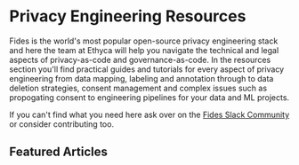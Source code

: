 
# Privacy Engineering Resources 

Fides is the world's most popular open-source privacy engineering stack and here the team at Ethyca will help you navigate the technical and legal aspects of privacy-as-code and governance-as-code. In the resources section you'll find practical guides and tutorials for every aspect of privacy engineering from data mapping, labeling and annotation through to data deletion strategies, consent management and complex issues such as propogating consent to engineering pipelines for your data and ML projects.

If you can't find what you need here ask over on the [Fides Slack Community](https://fid.es/join) or consider contributing too.

## Featured Articles
<ArticleFeatWrap>
  <ArticleFeat title="How to identify and label " link="asdf" img="/docs/assets/img/resources/horse.png"/>
  <ArticleFeat title="How to identify and label data in Snowflake" link="asdf" img="/docs/assets/img/resources/horse.png"/>
  <ArticleFeat title="How to identify and label data in Snowflake" link="asdf" img="/docs/assets/img/resources/horse.png"/>
  <ArticleFeat title="How to identify and label data in Snowflake" link="asdf" img="/docs/assets/img/resources/horse.png"/>
</ArticleFeatWrap>
